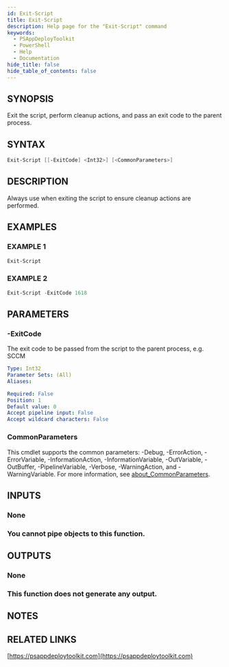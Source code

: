 ```yaml
---
id: Exit-Script
title: Exit-Script
description: Help page for the "Exit-Script" command
keywords:
  - PSAppDeployToolkit
  - PowerShell
  - Help
  - Documentation
hide_title: false
hide_table_of_contents: false
---
```


## SYNOPSIS

Exit the script, perform cleanup actions, and pass an exit code to the parent process.

## SYNTAX

```powershell
Exit-Script [[-ExitCode] <Int32>] [<CommonParameters>]
```

## DESCRIPTION

Always use when exiting the script to ensure cleanup actions are performed.

## EXAMPLES

### EXAMPLE 1

```powershell
Exit-Script
```

### EXAMPLE 2

```powershell
Exit-Script -ExitCode 1618
```

## PARAMETERS

### -ExitCode

The exit code to be passed from the script to the parent process, e.g.
SCCM

```yaml
Type: Int32
Parameter Sets: (All)
Aliases:

Required: False
Position: 1
Default value: 0
Accept pipeline input: False
Accept wildcard characters: False
```

### CommonParameters

This cmdlet supports the common parameters: -Debug, -ErrorAction, -ErrorVariable, -InformationAction, -InformationVariable, -OutVariable, -OutBuffer, -PipelineVariable, -Verbose, -WarningAction, and -WarningVariable. For more information, see [about_CommonParameters](http://go.microsoft.com/fwlink/?LinkID=113216).

## INPUTS

### None

### You cannot pipe objects to this function.
## OUTPUTS

### None

### This function does not generate any output.
## NOTES

## RELATED LINKS

[https://psappdeploytoolkit.com](https://psappdeploytoolkit.com)
